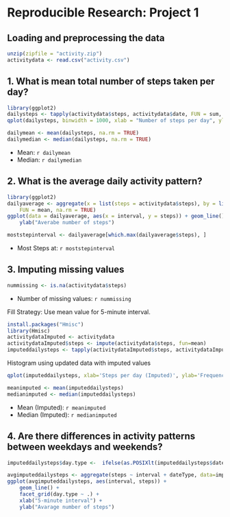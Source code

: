 # Reproducible Research: Project 1

## Loading and preprocessing the data

```r
unzip(zipfile = "activity.zip")
activitydata <- read.csv("activity.csv")
```


## 1. What is mean total number of steps taken per day?

```r
library(ggplot2)
dailysteps <- tapply(activitydata$steps, activitydata$date, FUN = sum, na.rm = TRUE)
qplot(dailysteps, binwidth = 1000, xlab = "Number of steps per day", ylab="Number of days")
```


```r
dailymean <- mean(dailysteps, na.rm = TRUE)
dailymedian <- median(dailysteps, na.rm = TRUE)
```

* Mean: ```r dailymean```
* Median:  ```r dailymedian```


## 2. What is the average daily activity pattern?

```r
library(ggplot2)
dailyaverage <- aggregate(x = list(steps = activitydata$steps), by = list(interval = activitydata$interval), 
    FUN = mean, na.rm = TRUE)
ggplot(data = dailyaverage, aes(x = interval, y = steps)) + geom_line() + xlab("5-minute interval") + 
    ylab("Averabe number of steps")
```


```r
moststepinterval <- dailyaverage[which.max(dailyaverage$steps), ]
```


* Most Steps at: ```r moststepinterval```

## 3. Imputing missing values

```r
nummissing <- is.na(activitydata$steps)
```

* Number of missing values: ```r nummissing```


Fill Strategy: Use mean value for 5-minute interval.


```r
install.packages("Hmisc")
library(Hmisc)
activitydataImputed <- activitydata
activitydataImputed$steps <- impute(activitydata$steps, fun=mean)
imputeddailysteps <- tapply(activitydataImputed$steps, activitydataImputed$date, sum)
```
Histogram using updated data with imputed values


```r
qplot(imputeddailysteps, xlab='Steps per day (Imputed)', ylab='Frequency using binwidth 500', binwidth=500)
```


```r
meanimputed <- mean(imputeddailysteps)
medianimputed <- median(imputeddailysteps)
```

* Mean (Imputed): ```r meanimputed```
* Median (Imputed):  ```r medianimputed```


## 4. Are there differences in activity patterns between weekdays and weekends?

```r
imputeddailysteps$day.type <-  ifelse(as.POSIXlt(imputeddailysteps$date)$wday %in% c(0,6), 'weekend', 'weekday')
```


```r
avgimputeddailysteps <- aggregate(steps ~ interval + dateType, data=imputeddailysteps, mean)
ggplot(avgimputeddailysteps, aes(interval, steps)) + 
    geom_line() + 
    facet_grid(day.type ~ .) +
    xlab("5-minute interval") + 
    ylab("Avarage number of steps")
```
